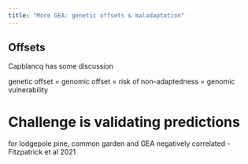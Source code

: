 ```yaml
---
title: "More GEA: genetic offsets & maladaptation"
---
```


## Offsets 

Capblancq has some discussion

genetic offset = genomic offset = risk of non-adaptedness = genomic vulnerability

# Challenge is validating predictions 

for lodgepole pine, common garden and GEA negatively correlated - Fitzpatrick et al 2021
